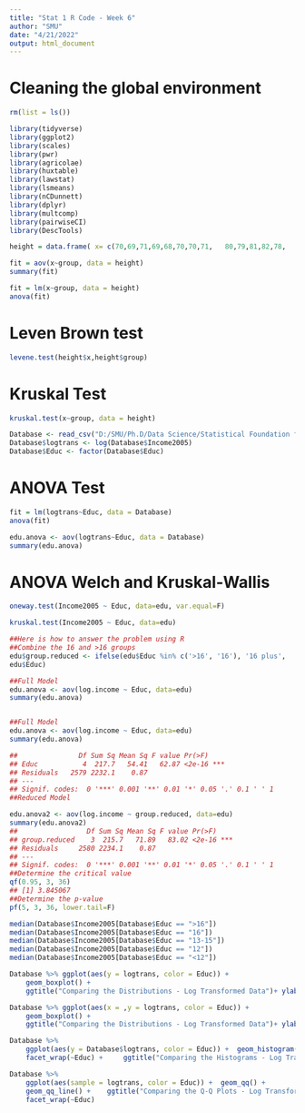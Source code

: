 ---
title: "Stat 1 R Code - Week 6"
author: "SMU"
date: "4/21/2022"
output: html_document
---

# Cleaning the global environment
```{r}
rm(list = ls())
```

```{r include = FALSE}
library(tidyverse)
library(ggplot2)
library(scales)
library(pwr)
library(agricolae)
library(huxtable)
library(lawstat)
library(lsmeans)
library(nCDunnett)
library(dplyr)
library(multcomp)
library(pairwiseCI)
library(DescTools)
```


```{r}
height = data.frame( x= c(70,69,71,69,68,70,70,71,   80,79,81,82,78,   70,71,72,73,72,73,   70,71,72,71,73,71,72,73,74,  69,72,71), group = factor(c("Soccer","Soccer","Soccer","Soccer","Soccer","Soccer","Soccer","Soccer","Basketball","Basketball","Basketball","Basketball","Basketball","Football","Football","Football","Football","Football","Football", "Swimming","Swimming","Swimming","Swimming","Swimming","Swimming","Swimming","Swimming","Swimming", "Tennis","Tennis","Tennis")))

fit = aov(x~group, data = height)
summary(fit)

fit = lm(x~group, data = height)
anova(fit)
```

# Leven Brown test

```{r}
levene.test(height$x,height$group)
```
# Kruskal Test
```{r}
kruskal.test(x~group, data = height)
```



```{r include = FALSE}
Database <- read_csv("D:/SMU/Ph.D/Data Science/Statistical Foundation for Data Science/Assignment/Unit 6/incomedata.csv") 
Database$logtrans <- log(Database$Income2005)
Database$Educ <- factor(Database$Educ)
```

# ANOVA Test
```{r}
fit = lm(logtrans~Educ, data = Database)
anova(fit)

edu.anova <- aov(logtrans~Educ, data = Database)
summary(edu.anova)
```


# ANOVA Welch and Kruskal-Wallis
```{r}
oneway.test(Income2005 ~ Educ, data=edu, var.equal=F)

kruskal.test(Income2005 ~ Educ, data=edu)
```

```{r}
##Here is how to answer the problem using R
##Combine the 16 and >16 groups
edu$group.reduced <- ifelse(edu$Educ %in% c('>16', '16'), '16 plus',
edu$Educ)

##Full Model
edu.anova <- aov(log.income ~ Educ, data=edu)
summary(edu.anova)


##Full Model
edu.anova <- aov(log.income ~ Educ, data=edu)
summary(edu.anova)

##               Df Sum Sq Mean Sq F value Pr(>F)    
## Educ           4  217.7   54.41   62.87 <2e-16 ***
## Residuals   2579 2232.1    0.87                   
## ---
## Signif. codes:  0 '***' 0.001 '**' 0.01 '*' 0.05 '.' 0.1 ' ' 1
##Reduced Model

edu.anova2 <- aov(log.income ~ group.reduced, data=edu)
summary(edu.anova2)
##                 Df Sum Sq Mean Sq F value Pr(>F)    
## group.reduced    3  215.7   71.89   83.02 <2e-16 ***
## Residuals     2580 2234.1    0.87                   
## ---
## Signif. codes:  0 '***' 0.001 '**' 0.01 '*' 0.05 '.' 0.1 ' ' 1
##Determine the critical value
qf(0.95, 3, 36)
## [1] 3.845067
##Determine the p-value
pf(5, 3, 36, lower.tail=F)

```


```{r}
median(Database$Income2005[Database$Educ == ">16"])
median(Database$Income2005[Database$Educ == "16"])
median(Database$Income2005[Database$Educ == "13-15"])
median(Database$Income2005[Database$Educ == "12"])
median(Database$Income2005[Database$Educ == "<12"])
```


```{r}
Database %>% ggplot(aes(y = logtrans, color = Educ)) + 
	geom_boxplot() + 
	ggtitle("Comparing the Distributions - Log Transformed Data")+ ylab("Income")
```

```{r}
Database %>% ggplot(aes(x = ,y = logtrans, color = Educ)) + 
	geom_boxplot() + 
	ggtitle("Comparing the Distributions - Log Transformed Data")+ ylab("Income")
```


```{r}
Database %>%
	ggplot(aes(y = Database$logtrans, color = Educ)) + 	geom_histogram() + 
	facet_wrap(~Educ) + 	ggtitle("Comparing the Histograms - Log Transformed Data") + xlab("Count") + ylab("Income")
```

```{r}
Database %>%
    ggplot(aes(sample = logtrans, color = Educ)) + 	geom_qq() + 
	geom_qq_line() + 	ggtitle("Comparing the Q-Q Plots - Log Transformed Data") + xlab("Theoretical") + ylab("Sample") +
	facet_wrap(~Educ)

```


